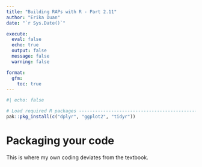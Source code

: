 ```yaml
---
title: "Building RAPs with R - Part 2.11"
author: "Erika Duan"
date: "`r Sys.Date()`"   

execute:
  eval: false
  echo: true
  output: false
  message: false
  warning: false

format:
  gfm:
    toc: true
---
```


```r
#| echo: false 

# Load required R packages -----------------------------------------------------
pak::pkg_install(c("dplyr", "ggplot2", "tidyr"))
```


# Packaging your code     

This is where my own coding deviates from the textbook. 

